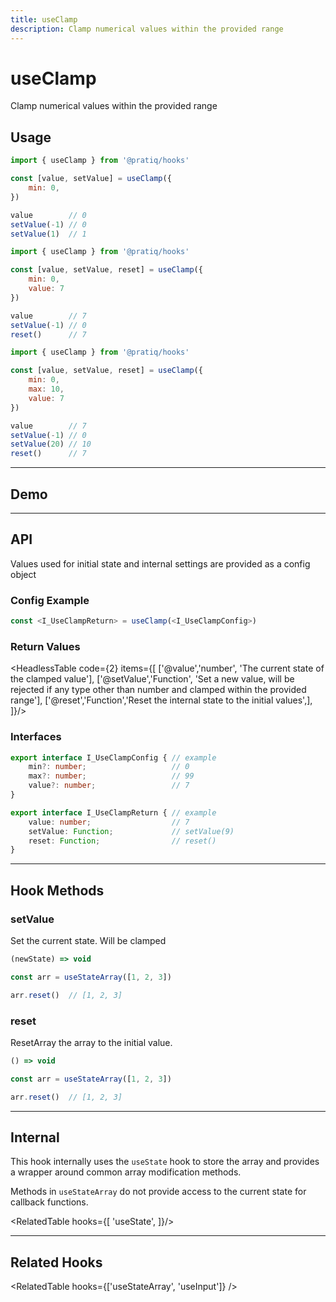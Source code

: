 ```yaml
---
title: useClamp
description: Clamp numerical values within the provided range
---
```



# 

<Card>
<MainText>
<h1>useClamp</h1>
Clamp numerical values within the provided range
</MainText>
</Card>

<!--meta-section-break-->



## Usage

<Tabs>

<TabItem value='simple' label='Simple'>

```js 
import { useClamp } from '@pratiq/hooks'

const [value, setValue] = useClamp({
    min: 0,
})

value        // 0
setValue(-1) // 0
setValue(1)  // 1
```

</TabItem>

<TabItem value='advanced' label='Advanced'>

```js
import { useClamp } from '@pratiq/hooks'

const [value, setValue, reset] = useClamp({
    min: 0,
    value: 7
})

value        // 7
setValue(-1) // 0
reset()      // 7
```

</TabItem>

<TabItem value='full' label='Full'>

```js
import { useClamp } from '@pratiq/hooks'

const [value, setValue, reset] = useClamp({
    min: 0,
    max: 10,
    value: 7
})

value        // 7
setValue(-1) // 0
setValue(20) // 10
reset()      // 7
```

</TabItem>
</Tabs>






<!--=========================================================================-->

<hr />

## Demo

<DemoComponent />









<!--=========================================================================-->

<hr />

## API 

Values used for initial state and internal settings are provided as a config
object 


### Config Example

```ts
const <I_UseClampReturn> = useClamp(<I_UseClampConfig>)
```


### Return Values

<HeadlessTable code={2} items={[
    ['@value','number', 'The current state of the clamped value'],
    ['@setValue','Function', 'Set a new value, will be rejected if any type other than number and clamped within the provided range'],
    ['@reset','Function','Reset the internal state to the initial values',],
]}/>


### Interfaces
```ts
export interface I_UseClampConfig { // example
    min?: number;                   // 0
    max?: number;                   // 99
    value?: number;                 // 7
}

export interface I_UseClampReturn { // example
    value: number;                  // 7
    setValue: Function;             // setValue(9)
    reset: Function;                // reset()
}
```















<!--=========================================================================-->

<hr />


## Hook Methods

<Card>

### setValue
Set the current state. Will be clamped

```ts
(newState) => void 
```
```ts
const arr = useStateArray([1, 2, 3])

arr.reset()  // [1, 2, 3]
```

</Card>


<Card>

### reset
ResetArray the array to the initial value.

```ts
() => void 
```
```ts
const arr = useStateArray([1, 2, 3])

arr.reset()  // [1, 2, 3]
```

</Card>













<!--=========================================================================-->

<hr />


## Internal

This hook internally uses the `useState` hook to store the array and provides 
a wrapper around common array modification methods. 

Methods in `useStateArray` do not provide access to the current state for callback 
functions.

<RelatedTable hooks={[
    'useState',
]}/>


<!--=========================================================================-->

<hr />


## Related Hooks


<RelatedTable hooks={['useStateArray', 'useInput']} />
